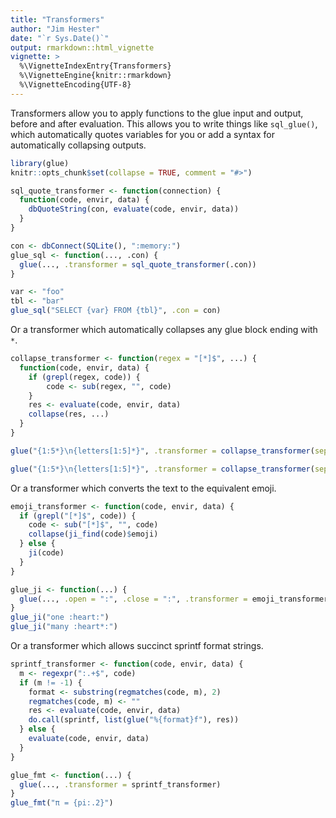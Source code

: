 ```yaml
---
title: "Transformers"
author: "Jim Hester"
date: "`r Sys.Date()`"
output: rmarkdown::html_vignette
vignette: >
  %\VignetteIndexEntry{Transformers}
  %\VignetteEngine{knitr::rmarkdown}
  %\VignetteEncoding{UTF-8}
---
```


Transformers allow you to apply functions to the glue input and output, before
and after evaluation. This allows you to write things like `sql_glue()`, which
automatically quotes variables for you or add a syntax for automatically
collapsing outputs.

```r
library(glue)
knitr::opts_chunk$set(collapse = TRUE, comment = "#>")
```

```r
sql_quote_transformer <- function(connection) {
  function(code, envir, data) {
    dbQuoteString(con, evaluate(code, envir, data))
  }
}

con <- dbConnect(SQLite(), ":memory:")
glue_sql <- function(..., .con) {
  glue(..., .transformer = sql_quote_transformer(.con))
}

var <- "foo"
tbl <- "bar"
glue_sql("SELECT {var} FROM {tbl}", .con = con)
```

Or a transformer which automatically collapses any glue block ending with `*`.

```r
collapse_transformer <- function(regex = "[*]$", ...) {
  function(code, envir, data) {
    if (grepl(regex, code)) {
        code <- sub(regex, "", code)
    }
    res <- evaluate(code, envir, data)
    collapse(res, ...)
  }
}

glue("{1:5*}\n{letters[1:5]*}", .transformer = collapse_transformer(sep = ", "))

glue("{1:5*}\n{letters[1:5]*}", .transformer = collapse_transformer(sep = ", ", last = " and "))
```

Or a transformer which converts the text to the equivalent emoji.

```r
emoji_transformer <- function(code, envir, data) {
  if (grepl("[*]$", code)) {
    code <- sub("[*]$", "", code)
    collapse(ji_find(code)$emoji)
  } else {
    ji(code)
  }
}

glue_ji <- function(...) {
  glue(..., .open = ":", .close = ":", .transformer = emoji_transformer)
}
glue_ji("one :heart:")
glue_ji("many :heart*:")
```

Or a transformer which allows succinct sprintf format strings.
```r
sprintf_transformer <- function(code, envir, data) {
  m <- regexpr(":.+$", code)
  if (m != -1) {
    format <- substring(regmatches(code, m), 2)
    regmatches(code, m) <- ""
    res <- evaluate(code, envir, data)
    do.call(sprintf, list(glue("%{format}f"), res))
  } else {
    evaluate(code, envir, data)
  }
}

glue_fmt <- function(...) {
  glue(..., .transformer = sprintf_transformer)
}
glue_fmt("π = {pi:.2}")
```
